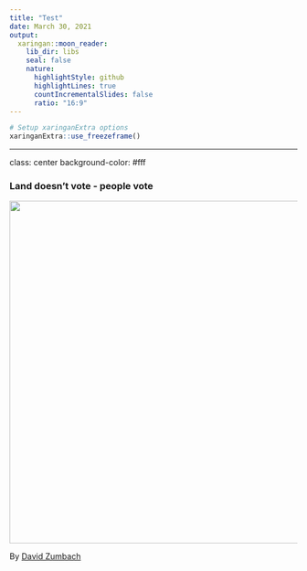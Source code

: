 ```yaml
---
title: "Test"
date: March 30, 2021
output:
  xaringan::moon_reader:
    lib_dir: libs
    seal: false
    nature:
      highlightStyle: github
      highlightLines: true
      countIncrementalSlides: false
      ratio: "16:9"
---
```


```r
# Setup xaringanExtra options
xaringanExtra::use_freezeframe()
```

---

class: center
background-color: #fff

### Land doesn't vote - people vote

<center>
<img src="images/swiss_vote.gif" width=600>
</center>

By [David Zumbach](https://twitter.com/DavidZumbach/status/1344547411985911808?s=19)
